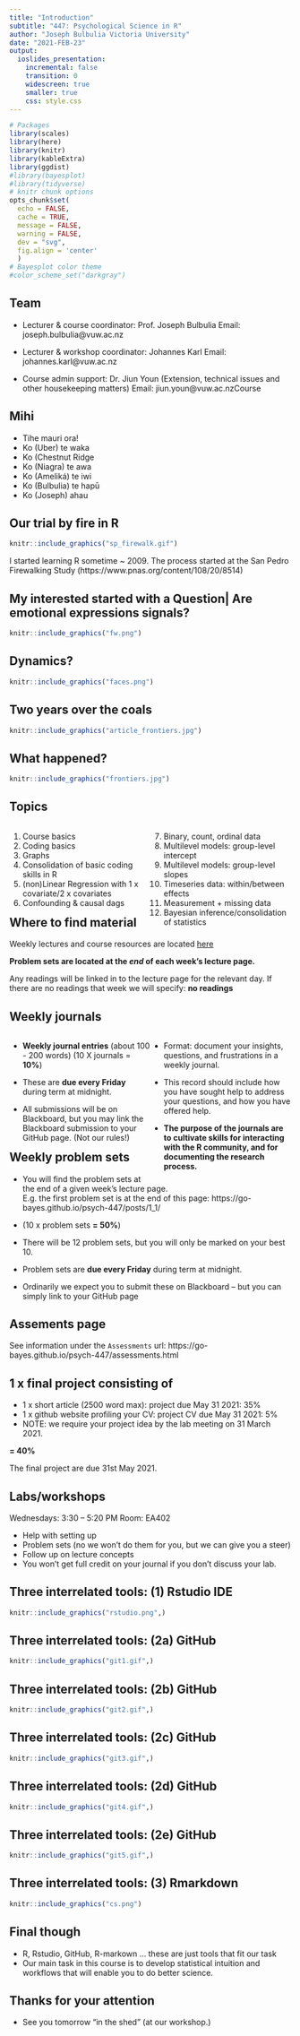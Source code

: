 ```yaml
---
title: "Introduction"
subtitle: "447: Psychological Science in R"
author: "Joseph Bulbulia Victoria University"
date: "2021-FEB-23"
output: 
  ioslides_presentation:
    incremental: false
    transition: 0
    widescreen: true
    smaller: true
    css: style.css
---
```


```r
# Packages
library(scales)
library(here)
library(knitr)
library(kableExtra)
library(ggdist)
#library(bayesplot)
#library(tidyverse)
# knitr chunk options
opts_chunk$set(
  echo = FALSE, 
  cache = TRUE,
  message = FALSE,
  warning = FALSE,
  dev = "svg",
  fig.align = 'center'
  )
# Bayesplot color theme
#color_scheme_set("darkgray")
```

## Team


  - Lecturer & course coordinator: Prof. Joseph Bulbulia 
Email: joseph.bulbulia@vuw.ac.nz 

  - Lecturer & workshop coordinator: Johannes Karl
Email: johannes.karl@vuw.ac.nz

  - Course admin support: Dr. Jiun Youn (Extension, technical issues and other housekeeping matters) 
Email: jiun.youn@vuw.ac.nzCourse 


## Mihi

- Tihe mauri ora! 	  
- Ko (Uber) te waka	
- Ko (Chestnut Ridge
- Ko (Niagra) te awa 	 	
- Ko (Ameliká) te iwi 		
- Ko (Bulbulia) te hapū 	
- Ko (Joseph) ahau


## Our trial by fire in R

```r
knitr::include_graphics("sp_firewalk.gif")
```

<div class="notes">
I started learning R sometime ~ 2009. 
The process started at the San Pedro Firewalking Study (https://www.pnas.org/content/108/20/8514)
</div>

## My interested started with a Question| Are emotional expressions signals?

```r
knitr::include_graphics("fw.png")
```


## Dynamics? {.flexbox .vcenter}

```r
knitr::include_graphics("faces.png")
```


## Two years over the coals {.flexbox .vcenter}



```r
knitr::include_graphics("article_frontiers.jpg")
```


## What happened? 

```r
knitr::include_graphics("frontiers.jpg")
```


## Topics

<div style="float: left; width: 50%;">
1. Course basics
2. Coding basics
3. Graphs
4. Consolidation of basic coding skills in R
5. (non)Linear Regression with 1 x covariate/2 x covariates
6. Confounding & causal dags 
</div>

<div style="float: right; width: 50%;">
7.  Binary, count, ordinal data
8.  Multilevel models: group-level intercept
9.  Multilevel models: group-level slopes
10. Timeseries data: within/between effects
11. Measurement + missing data
12. Bayesian inference/consolidation of statistics
</div>


## Where to find material

Weekly lectures and course resources are located [here](https://go-bayes.github.io/psych-447/)

**Problem sets are located at the *end* of each week's lecture page.**

Any readings will be linked in to the lecture page for the relevant day. If there are no readings that week we will specify: **no readings**


## Weekly journals

<div style="float: left; width: 50%;">
-  **Weekly journal entries** (about 100 - 200 words) 
(10 X journals = **10%**)

- These are **due every Friday** during term at midnight. 

- All submissions will be on Blackboard, but you may link the Blackboard submission to your GitHub page. (Not our rules!)
</div>

<div style="float: right; width: 50%;">


- Format: document your insights, questions, and frustrations in a weekly journal.  

- This record should include how you have sought help to address your questions, and how you have offered help. 

- **The purpose of the journals are to cultivate skills for interacting with the R community, and for documenting the research process.**
</div>

## Weekly problem sets

- You will find the problem sets at the end of a given week's lecture page.  
E.g. the first problem set is at the end of this page:
https://go-bayes.github.io/psych-447/posts/1_1/

- (10 x problem sets **= 50%**)

- There will be 12 problem sets, but you will only be marked on your best 10. 

- Problem sets are **due every Friday** during term at midnight. 

- Ordinarily we expect you to submit these on Blackboard -- but you can simply link to your GitHub page



## Assements page

See information under the `Assessments` url:
https://go-bayes.github.io/psych-447/assessments.html


## 1 x final project consisting of

  - 1 x short article (2500 word max): project due May 31 2021: 35%
  - 1 x github website profiling your CV: project CV due May 31 2021: 5%
  - NOTE: we require your project idea by the lab meeting on 31 March 2021.
  
  **= 40%**

The final project are due 31st May 2021. 


## Labs/workshops

Wednesdays: 3:30 -- 5:20 PM
Room: EA402

- Help with setting up 
- Problem sets (no we won't do them for you, but we can give you a steer)
- Follow up on lecture concepts
- You won't get full credit on your journal if you don't discuss your lab.



## Three interrelated tools: (1) Rstudio IDE {.flexbox .vcenter}


```r
knitr::include_graphics("rstudio.png",)
```



## Three interrelated tools: (2a) GitHub {.flexbox .vcenter}

```r
knitr::include_graphics("git1.gif",)
```


## Three interrelated tools: (2b) GitHub {.flexbox .vcenter}

```r
knitr::include_graphics("git2.gif",)
```

## Three interrelated tools: (2c) GitHub {.flexbox .vcenter}

```r
knitr::include_graphics("git3.gif",)
```

## Three interrelated tools: (2d) GitHub {.flexbox .vcenter}

```r
knitr::include_graphics("git4.gif",)
```



## Three interrelated tools: (2e) GitHub {.flexbox .vcenter}

```r
knitr::include_graphics("git5.gif",)
```



## Three interrelated tools: (3) Rmarkdown {.flexbox .vcenter}

```r
knitr::include_graphics("cs.png")
```
## Final though

  - R, Rstudio, GitHub, R-markown ... these are just tools that fit our task
  - Our main task in this course is to develop statistical intuition and workflows that will enable you to do better science.


## Thanks for your attention

 - See you tomorrow "in the shed" (at our workshop.)

<!-- ## Recall these faces? {.flexbox .vcenter} -->

<!-- ```{r out.width = "1000px", } -->
<!-- knitr::include_graphics("faces.png") -->
<!-- ``` -->



<!-- ## Strengths/weaknesses of these graphs?{.flexbox .vcenter} -->

<!-- ```{r out.width = "500px"} -->
<!-- knitr::include_graphics("frontiers.jpg") -->
<!-- ``` -->




